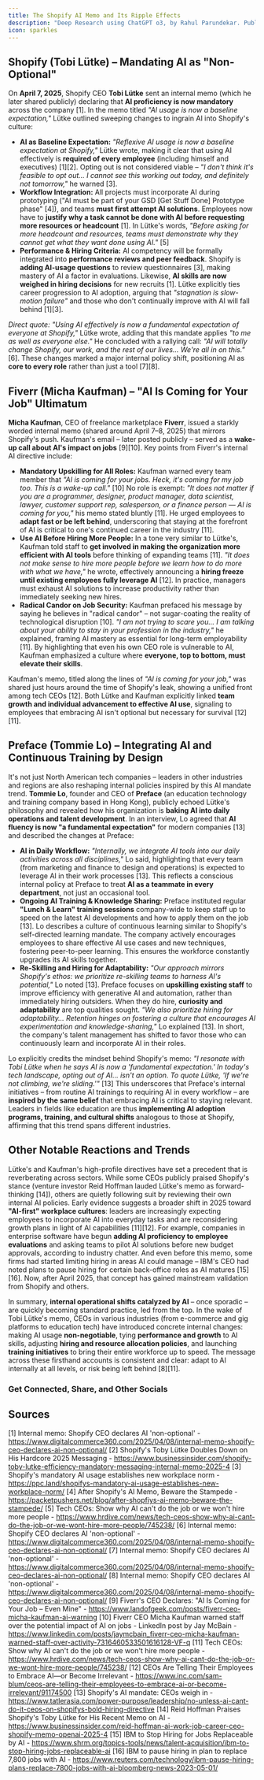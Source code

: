 ```yaml
---
title: The Shopify AI Memo and Its Ripple Effects
description: "Deep Research using ChatGPT o3, by Rahul Parundekar. Published on 17th April, 2025."
icon: sparkles
---
```


## Shopify (Tobi Lütke) – Mandating AI as "Non-Optional"  
On **April 7, 2025**, Shopify CEO **Tobi Lütke** sent an internal memo (which he later shared publicly) declaring that **AI proficiency is now mandatory** across the company [1]. In the memo titled *"AI usage is now a baseline expectation,"* Lütke outlined sweeping changes to ingrain AI into Shopify's culture:  

- **AI as Baseline Expectation:** *"Reflexive AI usage is now a baseline expectation at Shopify,"* Lütke wrote, making it clear that using AI effectively is **required of every employee** (including himself and executives) [1][2]. Opting out is not considered viable – *"I don't think it's feasible to opt out… I cannot see this working out today, and definitely not tomorrow,"* he warned [3].  
- **Workflow Integration:** All projects must incorporate AI during prototyping ("AI must be part of your GSD [Get Stuff Done] Prototype phase" [4]), and teams **must first attempt AI solutions**. Employees now have to **justify why a task **cannot** be done with AI before requesting more resources or headcount** [1]. In Lütke's words, *"Before asking for more headcount and resources, teams must demonstrate why they cannot get what they want done using AI."* [5]  
- **Performance & Hiring Criteria:** AI competency will be formally integrated into **performance reviews and peer feedback**. Shopify is **adding AI-usage questions** to review questionnaires [3], making mastery of AI a factor in evaluations. Likewise, **AI skills are now weighed in hiring decisions** for new recruits [1]. Lütke explicitly ties career progression to AI adoption, arguing that *"stagnation is slow-motion failure"* and those who don't continually improve with AI will fall behind [1][3].  

*Direct quote:* *"Using AI effectively is now a fundamental expectation of everyone at Shopify,"* Lütke wrote, adding that this mandate applies *"to me as well as everyone else."* He concluded with a rallying call: *"AI will totally change Shopify, our work, and the rest of our lives… We're all in on this."* [6]. These changes marked a major internal policy shift, positioning AI as **core to every role** rather than just a tool [7][8].

## Fiverr (Micha Kaufman) – "AI Is Coming for Your Job" Ultimatum  
**Micha Kaufman**, CEO of freelance marketplace **Fiverr**, issued a starkly worded internal memo (shared around April 7–8, 2025) that mirrors Shopify's push. Kaufman's email – later posted publicly – served as a **wake-up call about AI's impact on jobs** [9][10]. Key points from Fiverr's internal AI directive include:

- **Mandatory Upskilling for All Roles:** Kaufman warned every team member that *"AI is coming for your jobs. Heck, it's coming for my job too. This is a wake-up call."* [10] No role is exempt: *"It does not matter if you are a programmer, designer, product manager, data scientist, lawyer, customer support rep, salesperson, or a finance person — AI is coming for you,"* his memo stated bluntly [11]. He urged employees to **adapt fast or be left behind**, underscoring that staying at the forefront of AI is critical to one's continued career in the industry [11].  
- **Use AI Before Hiring More People:** In a tone very similar to Lütke's, Kaufman told staff to **get involved in making the organization more efficient with AI tools** before thinking of expanding teams [11]. *"It does not make sense to hire more people before we learn how to do more with what we have,"* he wrote, effectively announcing a **hiring freeze until existing employees fully leverage AI** [12]. In practice, managers must exhaust AI solutions to increase productivity rather than immediately seeking new hires.  
- **Radical Candor on Job Security:** Kaufman prefaced his message by saying he believes in "radical candor" – not sugar-coating the reality of technological disruption [10]. *"I am not trying to scare you… I am talking about your ability to stay in your profession in the industry,"* he explained, framing AI mastery as essential for long-term employability [11]. By highlighting that even his own CEO role is vulnerable to AI, Kaufman emphasized a culture where **everyone, top to bottom, must elevate their skills**.  

Kaufman's memo, titled along the lines of *"AI is coming for your job,"* was shared just hours around the time of Shopify's leak, showing a unified front among tech CEOs [12]. Both Lütke and Kaufman explicitly linked **team growth and individual advancement to effective AI use**, signaling to employees that embracing AI isn't optional but necessary for survival [12][11].

## Preface (Tommie Lo) – Integrating AI and Continuous Training by Design  
It's not just North American tech companies – leaders in other industries and regions are also reshaping internal policies inspired by this AI mandate trend. **Tommie Lo**, founder and CEO of **Preface** (an education technology and training company based in Hong Kong), publicly echoed Lütke's philosophy and revealed how his organization is **baking AI into daily operations and talent development**. In an interview, Lo agreed that **AI fluency is now "a fundamental expectation"** for modern companies [13] and described the changes at Preface:

- **AI in Daily Workflow:** *"Internally, we integrate AI tools into our daily activities across all disciplines,"* Lo said, highlighting that every team (from marketing and finance to design and operations) is expected to leverage AI in their work processes [13]. This reflects a conscious internal policy at Preface to treat **AI as a teammate in every department**, not just an occasional tool.  
- **Ongoing AI Training & Knowledge Sharing:** Preface instituted regular **"Lunch & Learn" training sessions** company-wide to keep staff up to speed on the latest AI developments and how to apply them on the job [13]. Lo describes a culture of continuous learning similar to Shopify's self-directed learning mandate. The company actively encourages employees to share effective AI use cases and new techniques, fostering peer-to-peer learning. This ensures the workforce constantly upgrades its AI skills together.  
- **Re-Skilling and Hiring for Adaptability:** *"Our approach mirrors Shopify's ethos: we prioritize re-skilling teams to harness AI's potential,"* Lo noted [13]. Preface focuses on **upskilling existing staff** to improve efficiency with generative AI and automation, rather than immediately hiring outsiders. When they do hire, **curiosity and adaptability** are top qualities sought. *"We also prioritize hiring for adaptability… Retention hinges on fostering a culture that encourages AI experimentation and knowledge-sharing,"* Lo explained [13]. In short, the company's talent management has shifted to favor those who can continuously learn and incorporate AI in their roles.  

Lo explicitly credits the mindset behind Shopify's memo: *"I resonate with Tobi Lütke when he says AI is now a 'fundamental expectation.' In today's tech landscape, opting out of AI... isn't an option. To quote Lütke, 'If we're not climbing, we're sliding.'"* [13] This underscores that Preface's internal initiatives – from routine AI trainings to requiring AI in every workflow – are **inspired by the same belief** that embracing AI is critical to staying relevant. Leaders in fields like education are thus **implementing AI adoption programs, training, and cultural shifts** analogous to those at Shopify, affirming that this trend spans different industries.

## Other Notable Reactions and Trends  
Lütke's and Kaufman's high-profile directives have set a precedent that is reverberating across sectors. While some CEOs publicly praised Shopify's stance (venture investor Reid Hoffman lauded Lütke's memo as forward-thinking [14]), others are quietly following suit by reviewing their own internal AI policies. Early evidence suggests a broader shift in 2025 toward **"AI-first" workplace cultures**: leaders are increasingly expecting employees to incorporate AI into everyday tasks and are reconsidering growth plans in light of AI capabilities [11][12]. For example, companies in enterprise software have begun **adding AI proficiency to employee evaluations** and asking teams to pilot AI solutions before new budget approvals, according to industry chatter. And even before this memo, some firms had started limiting hiring in areas AI could manage – IBM's CEO had noted plans to pause hiring for certain back-office roles as AI matures [15][16]. Now, after April 2025, that concept has gained mainstream validation from Shopify and others.

In summary, **internal operational shifts catalyzed by AI** – once sporadic – are quickly becoming standard practice, led from the top. In the wake of Tobi Lütke's memo, CEOs in various industries (from e-commerce and gig platforms to education tech) have introduced concrete internal changes: making AI usage **non-negotiable**, tying **performance and growth** to AI skills, adjusting **hiring and resource allocation policies**, and launching **training initiatives** to bring their entire workforce up to speed. The message across these firsthand accounts is consistent and clear: adapt to AI internally at all levels, or risk being left behind [8][11].


### Get Connected, Share, and Other Socials

<CardGroup>
	<Card 
		title="Share on LinkedIn" 
		description="Share this article on LinkedIn." 
		href="http://www.linkedin.com/shareArticle?mini=true&url=https://blog.elevate.do/mcp/deep-research/mcp-discussion" 
	/>
	<Card 
		title="Share on X/Twitter" 
		description="Tweet this article to your followers." 
		href="https://twitter.com/intent/tweet?url=https://blog.elevate.do/mcp/deep-research/mcp-discussion" 
	/>
	<Card 
		title="Have thoughts? I'd love to chat!" 
		description="Schedule a conversation with me." 
		href="https://calendar.app.google/a5e29gFgjHRiKaPV9" 
	/>
	<Card 
		title="More about Rahul and Elevate.do" 
		description="More about Rahul, Elevate Human Experiences, LLC, and services offered" 
		href="https://elevate.do" 
	/>
	<Card
		title="Follow Rahul on LinkedIn" 
		description="Connect with or Follow Rahul Parundekar on LinkedIn." 
		href="https://www.linkedin.com/in/rparundekar/"
	/>
	<Card
		title="Follow Rahul on Twitter/X" 
		description="Follow Rahul Parundekar on Twitter/X." 
		href="https://x.com/RahulParundekar"
	/>
</CardGroup>

## Sources
[1] Internal memo: Shopify CEO declares AI 'non-optional' - https://www.digitalcommerce360.com/2025/04/08/internal-memo-shopify-ceo-declares-ai-non-optional/
[2] Shopify's Toby Lütke Doubles Down on His Hardcore 2025 Messaging - https://www.businessinsider.com/shopify-toby-lutke-efficiency-mandatory-messaging-internal-memo-2025-4
[3] Shopify's mandatory AI usage establishes new workplace norm - https://ppc.land/shopifys-mandatory-ai-usage-establishes-new-workplace-norm/
[4] After Shopify's AI Memo, Beware the Stampede - https://packetpushers.net/blog/after-shopfiys-ai-memo-beware-the-stampede/
[5] Tech CEOs: Show why AI can't do the job or we won't hire more people - https://www.hrdive.com/news/tech-ceos-show-why-ai-cant-do-the-job-or-we-wont-hire-more-people/745238/
[6] Internal memo: Shopify CEO declares AI 'non-optional' - https://www.digitalcommerce360.com/2025/04/08/internal-memo-shopify-ceo-declares-ai-non-optional/
[7] Internal memo: Shopify CEO declares AI 'non-optional' - https://www.digitalcommerce360.com/2025/04/08/internal-memo-shopify-ceo-declares-ai-non-optional/
[8] Internal memo: Shopify CEO declares AI 'non-optional' - https://www.digitalcommerce360.com/2025/04/08/internal-memo-shopify-ceo-declares-ai-non-optional/
[9] Fiverr's CEO Declares: "AI Is Coming for Your Job – Even Mine" - https://www.landofgeek.com/posts/fiverr-ceo-micha-kaufman-ai-warning
[10] Fiverr CEO Micha Kaufman warned staff over the potential impact of AI on jobs - LinkedIn post by Jay McBain - https://www.linkedin.com/posts/jaymcbain_fiverr-ceo-micha-kaufman-warned-staff-over-activity-7316460533501616128-VF-q
[11] Tech CEOs: Show why AI can't do the job or we won't hire more people - https://www.hrdive.com/news/tech-ceos-show-why-ai-cant-do-the-job-or-we-wont-hire-more-people/745238/
[12] CEOs Are Telling Their Employees to Embrace AI—or Become Irrelevant - https://www.inc.com/sam-blum/ceos-are-telling-their-employees-to-embrace-ai-or-become-irrelevant/91174500
[13] Shopify's AI mandate: CEOs weigh in - https://www.tatlerasia.com/power-purpose/leadership/no-unless-ai-cant-do-it-ceos-on-shopifys-bold-hiring-directive
[14] Reid Hoffman Praises Shopify's Toby Lütke for His Recent Memo on AI - https://www.businessinsider.com/reid-hoffman-ai-work-job-career-ceo-shopify-memo-openai-2025-4
[15] IBM to Stop Hiring for Jobs Replaceable by AI - https://www.shrm.org/topics-tools/news/talent-acquisition/ibm-to-stop-hiring-jobs-replaceable-ai
[16] IBM to pause hiring in plan to replace 7,800 jobs with AI - https://www.reuters.com/technology/ibm-pause-hiring-plans-replace-7800-jobs-with-ai-bloomberg-news-2023-05-01/
